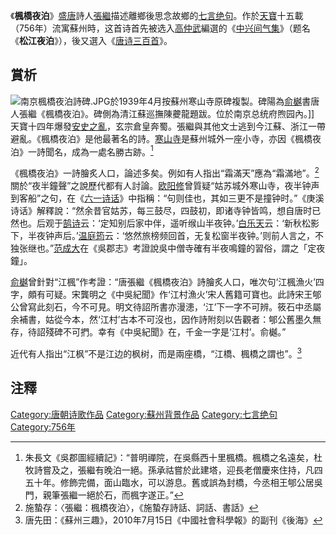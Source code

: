 {{Infobox poem
| name = 楓橋夜泊
| author = [[張繼_(唐朝)|張繼]]
| written = 756年
| country = [[中國|中國]]（[[唐朝|唐朝]]）
| language = [[文言文|文言文]]
| genre = [[唐詩|唐詩]]
| form = [[七言绝句|七言绝句]]
|lines = 四句
| meter = 
| rhyme =
| wikisource = 楓橋夜泊
}}
《'''楓橋夜泊'''》[[盛唐|盛唐]]詩人[[張繼_(唐朝)|張繼]]描述離鄉後思念故鄉的[[七言绝句|七言绝句]]。作於[[天寶|天寶]]十五載（756年）流寓蘇州時，这首诗首先被选入[[高仲武|高仲武]]編選的《[[中兴间气集|中兴间气集]]》（题名《'''松江夜泊'''》），後又選入《[[唐诗三百首|唐诗三百首]]》。

==賞析==
[[File:南京楓橋夜泊詩碑.JPG|thumb]]於1939年4月按蘇州寒山寺原碑複製。碑陽為[[俞樾|俞樾]]書唐人張繼《楓橋夜泊》。碑側為清江蘇巡撫陳虁龍題跋。位於南京总统府煦园內。]]
天寶十四年爆發[[安史之亂|安史之亂]]，玄宗倉皇奔蜀。張繼與其他文士逃到今江蘇、浙江一帶避亂。《楓橋夜泊》是他最著名的詩。[[寒山寺|寒山寺]]是蘇州城外一座小寺，亦因《楓橋夜泊》一詩聞名，成為一處名勝古跡。<ref>朱長文《吳郡圖經續記》：“普明禪院，在吳縣西十里楓橋。楓橋之名遠矣，杜牧詩嘗及之，張繼有晚泊一絕。孫承祜嘗於此建塔，迎長老僧慶來住持，凡四五十年。修飾完備，面山臨水，可以游息。舊或誤為封橋，今丞相王郇公居吳門，親筆張繼一絕於石，而楓字遂正。”</ref>

《楓橋夜泊》一詩膾炙人口，論述多矣。例如有人指出“霜滿天”應為“霜滿地”。<ref>施蟄存：〈張繼：楓橋夜泊〉，《施蟄存詩話、詞話、書話》</ref>關於“夜半鐘聲”之說歷代都有人討論。[[欧阳修|欧阳修]]曾質疑“姑苏城外寒山寺，夜半钟声到客船”之句，在《[[六一诗话|六一诗话]]》中指稱：“句则佳也，其如三更不是撞钟时。”《庚溪诗话》解釋說：“然余昔官姑苏，每三鼓尽，四鼓初，即诸寺钟皆鸣，想自唐时已然也。后观于[[鹄诗|鹄诗]]云：‘定知别后家中伴，遥听缑山半夜钟。’[[白乐天|白乐天]]云：‘新秋松影下，半夜钟声后。’[[温庭筠|温庭筠]]云：‘悠然旅榜频回首，无复松窗半夜钟。’则前人言之，不独张继也。”[[范成大|范成大]]在《吳郡志》考證說吳中僧寺確有半夜鳴鐘的習俗，謂之「定夜鐘」。

[[俞樾|俞樾]]曾針對“江楓”作考證：“唐張繼《楓橋夜泊》詩膾炙人口，唯次句‘江楓漁火’四字，頗有可疑。宋龔明之《中吳紀聞》作‘江村漁火’宋人舊籍可寶也。此詩宋王郇公曾寫此刻石，今不可見。明文待詔所書亦漫漶，‘江’下一字不可辨。筱石中丞屬余補書，姑從今本，然‘江村’古本不可沒也，因作詩附刻以告觀者：郇公舊墨久無存，待詔殘碑不可捫。幸有《中吳紀聞》在，千金一字是‘江村’。俞樾。”

近代有人指出“江枫”不是江边的枫树，而是兩座橋，“江橋、楓橋之謂也”。<ref>唐先田：《蘇州三趣》，2010年7月15日《中國社會科學報》的副刊《後海》</ref>

==注釋==
{{reflist}}

[[Category:唐朝诗歌作品|Category:唐朝诗歌作品]]
[[Category:蘇州背景作品|Category:蘇州背景作品]]
[[Category:七言绝句|Category:七言绝句]]
[[Category:756年|Category:756年]]